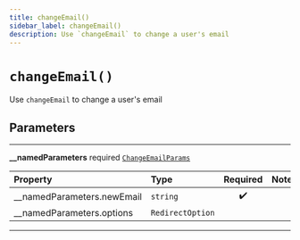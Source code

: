 ```yaml
---
title: changeEmail()
sidebar_label: changeEmail()
description: Use `changeEmail` to change a user's email
---
```


# `changeEmail()`

Use `changeEmail` to change a user's email

## Parameters

---

**\_\_namedParameters** <span className="optional-status">required</span> [`ChangeEmailParams`](/reference/javascript/auth/types/change-email-params)

| Property                                                         | Type             | Required | Notes |
| :--------------------------------------------------------------- | :--------------- | :------: | :---- |
| <span className="light-grey">\_\_namedParameters.</span>newEmail | `string`         |    ✔️    |       |
| <span className="light-grey">\_\_namedParameters.</span>options  | `RedirectOption` |          |       |

---
